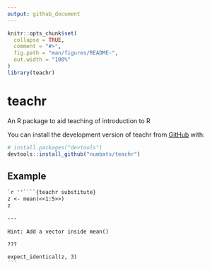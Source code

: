 ```yaml
---
output: github_document
---
```


<!-- README.md is generated from README.Rmd. Please edit that file -->

```r
knitr::opts_chunk$set(
  collapse = TRUE,
  comment = "#>",
  fig.path = "man/figures/README-",
  out.width = "100%"
)
library(teachr)
```

# teachr

<!-- badges: start -->
<!-- badges: end -->

An R package to aid teaching of introduction to R

<!-- ## Installation -->

You can install the development version of teachr from [GitHub](https://github.com/) with: 

``` r
# install.packages("devtools")
devtools::install_github("numbats/teachr")
```

## Example

````markdown
`r ''````{teachr substitute}
z <- mean(<<1:5>>)
z

---
  
Hint: Add a vector inside mean()

???

expect_identical(z, 3)
```
````
